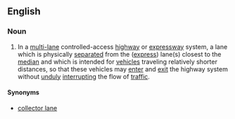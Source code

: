==English==

===Noun===
{{en-noun|head=[[local]] [[lane]]}}
{{wikipedia|Local-express lanes}}

# {{context|chiefly|US|lang=en}} In a [[multi-]]lane controlled-access [[highway]] or [[expressway]] system, a lane which is physically [[separate]]d from the ([[express lane|express]]) lane(s) closest to the [[median]] and which is intended for [[vehicle]]s traveling relatively shorter distances, so that these vehicles may [[enter]] and [[exit]] the highway system without [[unduly]] [[interrupt]]ing the flow of [[traffic]].

====Synonyms====
*  [[collector lane]]